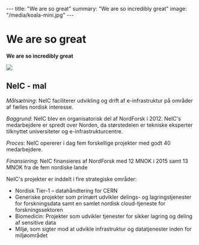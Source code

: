 ---
title: "We are so great"
summary: "We are so incredibly great"
image: "/media/koala-mini.jpg"
---

= We are so great =

'''We are so incredibly great '''

<a href="/media/koala.jpg">
<img class="smallpic" src="/media/koala-mini.jpg">
</a>



==NeIC - mal==
 
''Målsætning'': NeIC faciliterer udvikling og drift af e-infrastruktur på områder af fælles nordisk interesse.

''Baggrund'': NeIC blev en organisatorisk del af NordForsk i 2012. NeIC's medarbejdere er spredt over Norden, da størstedelen er tekniske eksperter tilknyttet universiteter og e-infrastrukturcentre.

''Proces'': NeIC opererer i dag fem forskellige projekter med godt 40 medarbejdere.

''Finansiering'': NeIC finansieres af NordForsk med 12 MNOK i 2015 samt 13 MNOK fra de fem nordiske lande

NeIC's projekter er inddelt i fire strategiske områder: 
* Nordisk Tier-1 – datahåndtering for CERN
* Generiske projekter som primært udvikler delings- og lagringstjenester for forskningsdata samt en samlet nordisk cloud-tjeneste for forskningssektoren
* Biomedicin: Projekter som udvikler tjenester for sikker lagring og deling af sensitive data
* Miljø, som sigter mod at udvikle infrastruktur og datatjenester inden for miljøområdet
